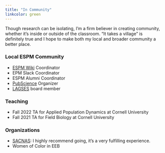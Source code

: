 ```yaml
---
title: "In Community"
linkcolor: green 
---
```


Though research can be isolating, I'm a firm believer in creating community, whether it's inside or outside of the classroom. "It takes a village" is definitely true and I hope to make both my local and broader community a better place.

### Local ESPM Community

-   [ESPM Wiki](https://sites.google.com/berkeley.edu/espmwiki/home) Coordinator
-   EPM Slack Coordinator
-   ESPM Alumni Coordinator
-   [PubScience](https://clear-project.org/pubscience/) Organizer
-   [LAGSES](https://lagses.berkeley.edu) board member

### Teaching 

-   Fall 2022 TA for Applied Population Dynamics at Cornell University
-   Fall 2021 TA for Field Biology at Cornell University

### Organizations

-   [SACNAS](https://www.sacnas.org): I highly recommend going, it's a very fulfilling experience.
-   Women of Color in EEB
